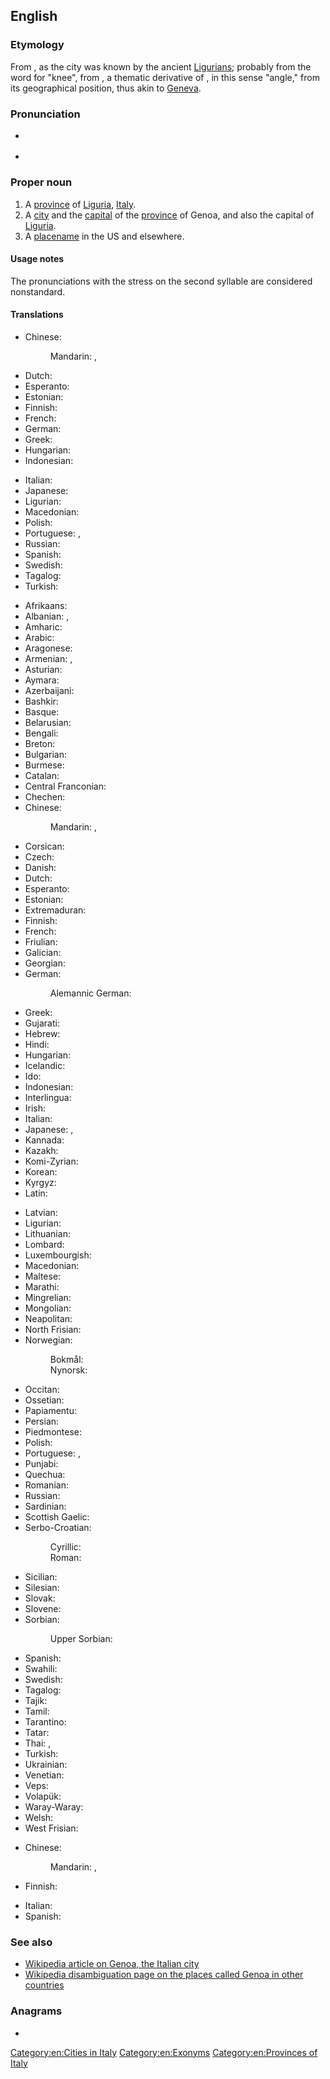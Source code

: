 {{also|genoa}}
==English==
{{wikipedia}}

===Etymology===
From {{etyl|la|en}} {{m|la|Genua}}, as the city was known by the ancient [[Ligurian]]s; probably from the {{etyl|xlg|en}} word for "knee", from {{etyl|ine-pro|en}} {{m|ine-pro|*ǵnéwo-||knee}}, a thematic derivative of {{etyl|ine-pro|en}} {{m|ine-pro|*ǵónu}}, in this sense "angle," from its geographical position, thus akin to [[Geneva]].

===Pronunciation===
* {{a|UK}} {{IPA|/ˈdʒɛn.əʊ.ə/|/dʒɛnˈəʊ.ə/|lang=en}}
* {{a|US}} {{IPA|/ˈdʒɛn.ou.ə/|/dʒɛnˈou.ə/|lang=en}}

===Proper noun===
{{en-proper noun}}

# A [[province]] of [[Liguria]], [[Italy]].
# A [[city]] and the [[capital]] of the [[province]] of Genoa, and also the capital of [[Liguria]].
# A [[placename]] in the US and elsewhere.

====Usage notes====
The pronunciations with the stress on the second syllable are considered nonstandard.

====Translations====
{{trans-top|province}}
* Chinese:
*: Mandarin: {{t+|cmn|熱那亞|sc=Hani}}, {{t+|cmn|热那亚|tr=Rènàyà|sc=Hani}}
* Dutch: {{t+|nl|Genua|n}}
* Esperanto: {{t|eo|Ĝenovo}}
* Estonian: {{t+|et|Genova}}
* Finnish: {{t+|fi|Genova}}
* French: {{t+|fr|Gênes|f}}
* German: {{t+|de|Genua|n}}
* Greek: {{t+|el|Γένοβα|f}}
* Hungarian: {{t+|hu|Genova}}
* Indonesian: {{t|id|Genoa}}
{{trans-mid}}
* Italian: {{t+|it|Genova|f}}
* Japanese: {{t|ja|ジェノヴァ|tr=jenova}}
* Ligurian: {{t|lij|Zêna|f}}
* Macedonian: {{t|mk|Џенова|f|tr=Dženóva}}
* Polish: {{t+|pl|Genua|f}}
* Portuguese: {{t|pt|Génova|f}} {{qualifier|Portugal}}, {{t|pt|Gênova|f}} {{qualifier|Brazil}}
* Russian: {{t+|ru|Ге́нуя|f}}
* Spanish: {{t+|es|Génova|f}}
* Swedish: {{t|sv|Genua}}
* Tagalog: {{t|tl|Henoba}}
* Turkish: {{t+|tr|Cenova}}
{{trans-bottom}}

{{trans-top|Italian city}}
* Afrikaans: {{t|af|Genua}}
* Albanian: {{t|sq|Gjenova|f}}, {{t|sq|Xhenova|f}}
* Amharic: {{t|am|ጄኖቫ}}
* Arabic: {{t|ar|جِنُوَى|f|tr=jinowā}}
* Aragonese: {{t|an|Chenova|f}}
* Armenian: {{t|hy|Ջենովա}}, {{t|hy|Ճենովա}}
* Asturian: {{t|ast|Xénova|f}}
* Aymara: {{t|ay|Genova}}
* Azerbaijani: {{t|az|Genuya}}
* Bashkir: {{t|ba|Генуя}}
* Basque: {{t|eu|Genova}}
* Belarusian: {{t|be|Генуя|f|tr=Hénuja}}
* Bengali: {{t|bn|জেনোভা}}
* Breton: {{t|br|Genova|f}}
* Bulgarian: {{t|bg|Генуа|f|tr=Génua}}
* Burmese: {{t|my|ဂျီနိုအာမြို့}}
* Catalan: {{t|ca|Gènova|f}}
* Central Franconian: {{t|gmw-cfr|Jenua|f}}
* Chechen: {{t|ce|Генуя|alt=Ге́нуя}}
* Chinese:
*: Mandarin: {{t+|cmn|熱那亞|sc=Hani}}, {{t+|cmn|热那亚|tr=Rènàyà|sc=Hani}}
* Corsican: {{t|co|Genuva|f}}
* Czech: {{t+|cs|Janov|m}}
* Danish: {{t|da|Genova}}
* Dutch: {{t+|nl|Genua|n}}
* Esperanto: {{t|eo|Ĝenovo}}
* Estonian: {{t+|et|Genova}}
* Extremaduran: {{t|ext|Génova}}
* Finnish: {{t+|fi|Genova}}
* French: {{t+|fr|Gênes|f}}
* Friulian: {{t|fur|Gjenue|f}}
* Galician: {{t+|gl|Xénova|f}}
* Georgian: {{t|ka|გენუა}}
* German: {{t+|de|Genua|n}}
*: Alemannic German: {{t|gsw|Genua|n}}
* Greek: {{t+|el|Γένοβα|f}}
* Gujarati: {{t|gu|જેનોઆ}}
* Hebrew: {{t|he|גנואה}}
* Hindi: {{t|hi|जेनोआ|tr=jēnō'ā}}
* Hungarian: {{t+|hu|Genova}}
* Icelandic: {{t|is|Genúa|f}}
* Ido: {{t+|io|Genova}}
* Indonesian: {{t|id|Genoa}}
* Interlingua: {{t|ia|Genua}}
* Irish: {{t|ga|Genova|f}}
* Italian: {{t+|it|Genova|f}}
* Japanese: {{t|ja|ジェノヴァ|tr=Jenova}}, {{t|ja|ジェノア|tr=Jenoa}}
* Kannada: {{t|kn|ಜಿನೋವಾ}}
* Kazakh: {{t|kk|Генуя}}
* Komi-Zyrian: {{t|kpv|Генуя}}
* Korean: {{t|ko|제노바|tr=Jenoba}}
* Kyrgyz: {{t|ky|Генуя}}
* Latin: {{t|la|Genua|f}}
{{trans-mid}}
* Latvian: {{t|lv|Dženova|f}}
* Ligurian: {{t|lij|Zêna|f}}
* Lithuanian: {{t|lt|Genuja|f}}
* Lombard: {{t|lmo|Genua|f}}
* Luxembourgish: {{t|lb|Genua|f}}
* Macedonian: {{t|mk|Џенова|f|tr=Dženóva}}
* Maltese: {{t|mt|Ġenova|f}}
* Marathi: {{t|mr|जेनोवा}}
* Mingrelian: {{t|xmf|გენუა}}
* Mongolian: {{t|mn|Женова}}
* Neapolitan: {{t|nap|Genova|f}}
* North Frisian: {{t|frr|Genua}}
* Norwegian:
*: Bokmål: {{t|nb|Genova}}
*: Nynorsk: {{t|nn|Genova}}
* Occitan: {{t+|oc|Gènoa|f}}
* Ossetian: {{t|os|Генуя}}
* Papiamentu: {{t|pap|Genova}}
* Persian: {{t|fa|جنوآ|tr=jenoâ}}
* Piedmontese: {{t|pms|Génoa|f}}
* Polish: {{t+|pl|Genua|f}}
* Portuguese: {{t|pt|Génova|f}} {{qualifier|Portugal}}, {{t|pt|Gênova|f}} {{qualifier|Brazil}}
* Punjabi: {{t|pa|ਜੇਨੋਆ}}
* Quechua: {{t|qu|Genova}}
* Romanian: {{t|ro|Genova|f}}
* Russian: {{t+|ru|Ге́нуя|f}}
* Sardinian: {{t|sc|Gènova|f}}
* Scottish Gaelic: {{t|gd|Genova|f}}
* Serbo-Croatian:
*: Cyrillic: {{t|sh|Ђенова|f|sc=Cyrl}}
*: Roman: {{t+|sh|Genova|f}}
* Sicilian: {{t|scn|Gènuva|f}}
* Silesian: {{t|szl|Genova|f}}
* Slovak: {{t|sk|Janov|m}}
* Slovene: {{t+|sl|Genova|f}}
* Sorbian:
*: Upper Sorbian: {{t|hsb|Genua|f}}
* Spanish: {{t+|es|Génova|f}}
* Swahili: {{t|sw|Genova}}
* Swedish: {{t|sv|Genua}}
* Tagalog: {{t|tl|Henoba}}
* Tajik: {{t|tg|Ге́нуя}}
* Tamil: {{t|ta|செனோவா}}
* Tarantino: {{t|roa-tar|Genova}}
* Tatar: {{t|tt|Җенова}}
* Thai: {{t|th|เจนัว|tr=jee-nuua}}, {{t|th|เจโนวา|tr=jee-noo-waa}}
* Turkish: {{t+|tr|Cenova}}
* Ukrainian: {{t|uk|Генуя|f|tr=Hénuja}}
* Venetian: {{t|vec|Gènoa|f}}
* Veps: {{t|vep|Genui}}
* Volapük: {{t|vo|Genova}}
* Waray-Waray: {{t|war|Genova}}
* Welsh: {{t|cy|Genova|f}}
* West Frisian: {{t|fy|Genua}}
{{trans-bottom}}

{{trans-top|placename}}
* Chinese:
*: Mandarin: {{t+|cmn|熱那亞|sc=Hani}}, {{t+|cmn|热那亚|tr=Rènàyà|sc=Hani}}
* Finnish: {{t+|fi|Genoa}}
{{trans-mid}}
* Italian: {{t+|it|Genoa|f}}
* Spanish: {{t-needed|es}}
{{trans-bottom}}

===See also===
* [[w:Genoa|Wikipedia article on Genoa, the Italian city]]
* [[w:Genoa (disambiguation)|Wikipedia disambiguation page on the places called Genoa in other countries]]

===Anagrams===
* {{anagrams|en|a=aegno|Ganoe|Genao|Onega|agone}}

[[Category:en:Cities in Italy]]
[[Category:en:Exonyms]]
[[Category:en:Provinces of Italy]]